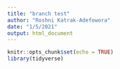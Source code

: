 ```yaml
---
title: "branch test"
author: "Roshni Katrak-Adefowora"
date: "1/5/2021"
output: html_document
---
```


```r
knitr::opts_chunk$set(echo = TRUE)
library(tidyverse)
```
